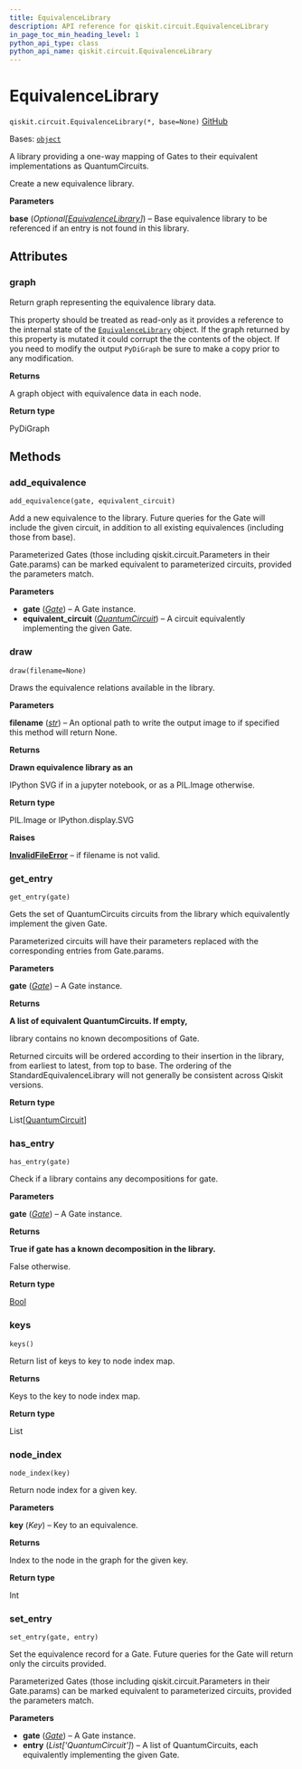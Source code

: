 ```yaml
---
title: EquivalenceLibrary
description: API reference for qiskit.circuit.EquivalenceLibrary
in_page_toc_min_heading_level: 1
python_api_type: class
python_api_name: qiskit.circuit.EquivalenceLibrary
---
```


# EquivalenceLibrary

<span id="qiskit.circuit.EquivalenceLibrary" />

`qiskit.circuit.EquivalenceLibrary(*, base=None)` [GitHub](https://github.com/qiskit/qiskit/tree/stable/0.46/qiskit/circuit/equivalence.py "view source code")

Bases: [`object`](https://docs.python.org/3/library/functions.html#object "(in Python v3.12)")

A library providing a one-way mapping of Gates to their equivalent implementations as QuantumCircuits.

Create a new equivalence library.

**Parameters**

**base** (*Optional\[*[*EquivalenceLibrary*](#qiskit.circuit.EquivalenceLibrary "qiskit.circuit.EquivalenceLibrary")*]*) – Base equivalence library to be referenced if an entry is not found in this library.

## Attributes

<span id="qiskit.circuit.EquivalenceLibrary.graph" />

### graph

Return graph representing the equivalence library data.

This property should be treated as read-only as it provides a reference to the internal state of the [`EquivalenceLibrary`](#qiskit.circuit.EquivalenceLibrary "qiskit.circuit.EquivalenceLibrary") object. If the graph returned by this property is mutated it could corrupt the the contents of the object. If you need to modify the output `PyDiGraph` be sure to make a copy prior to any modification.

**Returns**

A graph object with equivalence data in each node.

**Return type**

PyDiGraph

## Methods

### add\_equivalence

<span id="qiskit.circuit.EquivalenceLibrary.add_equivalence" />

`add_equivalence(gate, equivalent_circuit)`

Add a new equivalence to the library. Future queries for the Gate will include the given circuit, in addition to all existing equivalences (including those from base).

Parameterized Gates (those including qiskit.circuit.Parameters in their Gate.params) can be marked equivalent to parameterized circuits, provided the parameters match.

**Parameters**

*   **gate** ([*Gate*](qiskit.circuit.Gate "qiskit.circuit.Gate")) – A Gate instance.
*   **equivalent\_circuit** ([*QuantumCircuit*](qiskit.circuit.QuantumCircuit "qiskit.circuit.QuantumCircuit")) – A circuit equivalently implementing the given Gate.

### draw

<span id="qiskit.circuit.EquivalenceLibrary.draw" />

`draw(filename=None)`

Draws the equivalence relations available in the library.

**Parameters**

**filename** ([*str*](https://docs.python.org/3/library/stdtypes.html#str "(in Python v3.12)")) – An optional path to write the output image to if specified this method will return None.

**Returns**

**Drawn equivalence library as an**

IPython SVG if in a jupyter notebook, or as a PIL.Image otherwise.

**Return type**

PIL.Image or IPython.display.SVG

**Raises**

[**InvalidFileError**](exceptions#qiskit.exceptions.InvalidFileError "qiskit.exceptions.InvalidFileError") – if filename is not valid.

### get\_entry

<span id="qiskit.circuit.EquivalenceLibrary.get_entry" />

`get_entry(gate)`

Gets the set of QuantumCircuits circuits from the library which equivalently implement the given Gate.

Parameterized circuits will have their parameters replaced with the corresponding entries from Gate.params.

**Parameters**

**gate** ([*Gate*](qiskit.circuit.Gate "qiskit.circuit.Gate")) – A Gate instance.

**Returns**

**A list of equivalent QuantumCircuits. If empty,**

library contains no known decompositions of Gate.

Returned circuits will be ordered according to their insertion in the library, from earliest to latest, from top to base. The ordering of the StandardEquivalenceLibrary will not generally be consistent across Qiskit versions.

**Return type**

List\[[QuantumCircuit](qiskit.circuit.QuantumCircuit "qiskit.circuit.QuantumCircuit")]

### has\_entry

<span id="qiskit.circuit.EquivalenceLibrary.has_entry" />

`has_entry(gate)`

Check if a library contains any decompositions for gate.

**Parameters**

**gate** ([*Gate*](qiskit.circuit.Gate "qiskit.circuit.Gate")) – A Gate instance.

**Returns**

**True if gate has a known decomposition in the library.**

False otherwise.

**Return type**

[Bool](circuit_classical#qiskit.circuit.classical.types.Bool "qiskit.circuit.classical.types.Bool")

### keys

<span id="qiskit.circuit.EquivalenceLibrary.keys" />

`keys()`

Return list of keys to key to node index map.

**Returns**

Keys to the key to node index map.

**Return type**

List

### node\_index

<span id="qiskit.circuit.EquivalenceLibrary.node_index" />

`node_index(key)`

Return node index for a given key.

**Parameters**

**key** (*Key*) – Key to an equivalence.

**Returns**

Index to the node in the graph for the given key.

**Return type**

Int

### set\_entry

<span id="qiskit.circuit.EquivalenceLibrary.set_entry" />

`set_entry(gate, entry)`

Set the equivalence record for a Gate. Future queries for the Gate will return only the circuits provided.

Parameterized Gates (those including qiskit.circuit.Parameters in their Gate.params) can be marked equivalent to parameterized circuits, provided the parameters match.

**Parameters**

*   **gate** ([*Gate*](qiskit.circuit.Gate "qiskit.circuit.Gate")) – A Gate instance.
*   **entry** (*List\['QuantumCircuit']*) – A list of QuantumCircuits, each equivalently implementing the given Gate.


